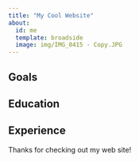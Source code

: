 ```yaml
---
title: "My Cool Website"
about:
  id: me
  template: broadside
  image: img/IMG_0415 - Copy.JPG
---
```


:::{#me}

## Goals

## Education

## Experience

:::

Thanks for checking out my web site!
